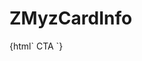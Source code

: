 
<Meta title="Myz/MyzCard/ZMyzCardInfo" component="z-myz-card-info" />

# ZMyzCardInfo

<Preview>
  <Story name="ZMyzCardInfo-sample">
    {html`
      <z-myz-card-info
        data='{"author":"Nicola Zingarelli","year":"2021","title":"Vocabolario della lingua italiana","description":"A cura di Mario Cannella, Beata Lazzarini","onlineLicense":{"expiration":"31/12/2021","installations":"1","expired":true},"offlineLicense":{"expiration":"30/06/2021","installations":"2","expired":false}}'
      >
        <z-button variant="secondary">CTA</z-button>
      </z-myz-card-info>
    `}
  </Story>
</Preview>

<Props of="z-myz-card-info" />
